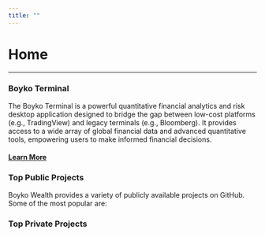 ```yaml
---
title: ""
---
```


# Home

---

### Boyko Terminal

The Boyko Terminal is a powerful quantitative financial analytics and risk desktop application designed to bridge the gap between low-cost platforms (e.g., TradingView) and legacy terminals (e.g., Bloomberg). It provides access to a wide array of global financial data and advanced quantitative tools, empowering users to make informed financial decisions.

#### [Learn More](https://boykowealth.com/)

### Top Public Projects

Boyko Wealth provides a variety of publicly available projects on GitHub. Some of the most popular are:

### Top Private Projects
